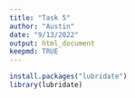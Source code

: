 ```yaml
---
title: "Task 5"
author: "Austin"
date: "9/13/2022"
output: html_document
keepmd: TRUE
---
```


```r
install.packages("lubridate")
library(lubridate)
```

